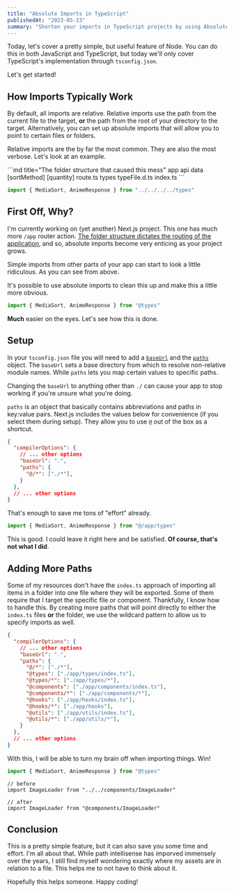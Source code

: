 ```yaml
---
title: "Absolute Imports in TypeScript"
publishedAt: "2023-05-23"
summary: "Shorten your imports in TypeScript projects by using Absolute Imports instead of Relative Imports."
---
```


Today, let's cover a pretty simple, but useful feature of Node. You can do this in both JavaScript and TypeScript, but today we'll only cover TypeScript's implementation through `tsconfig.json`. 

Let's get started!

## How Imports Typically Work

By default, all imports are relative. Relative imports use the path from the current file to the target, **or** the path from the root of your directory to the target. Alternatively, you can set up absolute imports that will allow you to point to certain files or folders.

Relative imports are the by far the most common. They are also the most verbose. Let's look at an example.

<Flex>
```md title="The folder structure that caused this mess"
app
  api
    data
      [sortMethod]
        [quantity]
          route.ts
  types
    typeFile.d.ts
    index.ts 
```
</Flex>

```ts title="./app/api/data/[sortMethod]/[quantity]/route.ts"
import { MediaSort, AnimeResponse } from "../../../../types"
```

## First Off, Why?

I'm currently working on (yet another) Next.js project. This one has much more `/app` router action. [The folder structure dictates the routing of the application](https://nextjs.org/docs/app/building-your-application/routing), and so, absolute imports become very enticing as your project grows.

Simple imports from other parts of your app can start to look a little ridiculous. As you can see from above.

It's possible to use absolute imports to clean this up and make this a little more obvious.

```ts title="./app/api/data/[sortMethod]/[quantity]/route.ts"
import { MediaSort, AnimeResponse } from "@types"
```

**Much** easier on the eyes. Let's see how this is done.

## Setup

In your `tsconfig.json` file you will need to add a [`baseUrl`](https://www.typescriptlang.org/tsconfig#baseUrl) and the [`paths`](https://www.typescriptlang.org/tsconfig#paths) object. The `baseUrl` sets a base directory from which to resolve non-relative module names. While `paths` lets you map certain values to specific paths.

<Callout emoji="😱">Changing the `baseUrl` to anything other than `./` can cause your app to stop working if you're unsure what you're doing.</Callout>

`paths` is an object that basically contains abbreviations and paths in key:value pairs. Next.js includes the values below for convenience (if you select them during setup). They allow you to use `@` out of the box as a shortcut.

```json title="tsconfig.json"
{
  "compilerOptions": {
    // ... other options
    "baseUrl": ".",
    "paths": {
      "@/*": ["./*"],
    }
  },
  // ... other options
}
```

That's enough to save me tons of "effort" already.

```ts title="./app/api/data/[sortMethod]/[quantity]/route.ts"
import { MediaSort, AnimeResponse } from "@/app/types"
```

This is good. I could leave it right here and be satisfied. **Of course, that's not what I did**. 

## Adding More Paths

Some of my resources don't have the `index.ts` approach of importing all items in a folder into one file where they will be exported. Some of them require that I target the specific file or component. Thankfully, I know how to handle this. By creating more paths that will point directly to either the `index.ts` files **or** the folder, we use the wildcard pattern to allow us to specify imports as well.

```json title="tsconfig.json"
{
  "compilerOptions": {
    // ... other options
    "baseUrl": ".",
    "paths": {
      "@/*": ["./*"],
      "@types": ["./app/types/index.ts"],
      "@types/*": ["./app/types/*"],
      "@components": ["./app/components/index.ts"],
      "@components/*": ["./app/components/*"],
      "@hooks": ["./app/hooks/index.ts"],
      "@hooks/*": ["./app/hooks"],
      "@utils": ["./app/utils/index.ts"],
      "@utils/*": ["./app/utils/*"],
    }
  },
  // ... other options
}
```

With this, I will be able to turn my brain off when importing things. Win!

```ts title="./app/api/data/[sortMethod]/[quantity]/route.ts"
import { MediaSort, AnimeResponse } from "@types"
```

```tsx title="./app/details/[id]/page.tsx"
// before
import ImageLoader from "../../components/ImageLoader"

// after
import ImageLoader from "@components/ImageLoader"
```

## Conclusion

This is a pretty simple feature, but it can also save you some time and effort. I'm all about that. While path intellisense has imporved immensely over the years, I still find myself wondering exactly where my assets are in relation to a file. This helps me to not have to think about it.

Hopefully this helps someone. Happy coding!